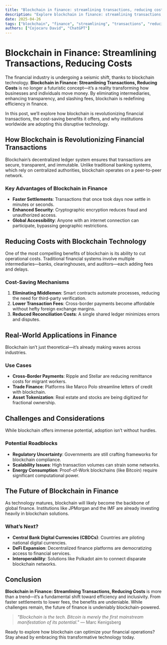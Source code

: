 ```yaml
---
title: "Blockchain in finance: streamlining transactions, reducing costs"
description: "Explore blockchain in finance: streamlining transactions, reducing costs in this detailed guide, offering insights, strategies, and practical tips to enhance your understanding and application of the topic."
date: 2025-04-26
tags: ["blockchain", "finance", "streamlining", "transactions", "reducing", "costs"]
authors: ["Cojocaru David", "ChatGPT"]
---
```


# Blockchain in Finance: Streamlining Transactions, Reducing Costs  

The financial industry is undergoing a seismic shift, thanks to blockchain technology. **Blockchain in Finance: Streamlining Transactions, Reducing Costs** is no longer a futuristic concept—it’s a reality transforming how businesses and individuals move money. By eliminating intermediaries, enhancing transparency, and slashing fees, blockchain is redefining efficiency in finance.  

In this post, we’ll explore how blockchain is revolutionizing financial transactions, the cost-saving benefits it offers, and why institutions worldwide are adopting this disruptive technology.  

## How Blockchain is Revolutionizing Financial Transactions  

Blockchain’s decentralized ledger system ensures that transactions are secure, transparent, and immutable. Unlike traditional banking systems, which rely on centralized authorities, blockchain operates on a peer-to-peer network.  

### Key Advantages of Blockchain in Finance  
- **Faster Settlements**: Transactions that once took days now settle in minutes or seconds.  
- **Enhanced Security**: Cryptographic encryption reduces fraud and unauthorized access.  
- **Global Accessibility**: Anyone with an internet connection can participate, bypassing geographic restrictions.  

## Reducing Costs with Blockchain Technology  

One of the most compelling benefits of blockchain is its ability to cut operational costs. Traditional financial systems involve multiple intermediaries—banks, clearinghouses, and auditors—each adding fees and delays.  

### Cost-Saving Mechanisms  
1. **Eliminating Middlemen**: Smart contracts automate processes, reducing the need for third-party verification.  
2. **Lower Transaction Fees**: Cross-border payments become affordable without hefty foreign exchange margins.  
3. **Reduced Reconciliation Costs**: A single shared ledger minimizes errors and disputes.  

## Real-World Applications in Finance  

Blockchain isn’t just theoretical—it’s already making waves across industries.  

### Use Cases  
- **Cross-Border Payments**: Ripple and Stellar are reducing remittance costs for migrant workers.  
- **Trade Finance**: Platforms like Marco Polo streamline letters of credit with blockchain.  
- **Asset Tokenization**: Real estate and stocks are being digitized for fractional ownership.  

## Challenges and Considerations  

While blockchain offers immense potential, adoption isn’t without hurdles.  

### Potential Roadblocks  
- **Regulatory Uncertainty**: Governments are still crafting frameworks for blockchain compliance.  
- **Scalability Issues**: High transaction volumes can strain some networks.  
- **Energy Consumption**: Proof-of-Work blockchains (like Bitcoin) require significant computational power.  

## The Future of Blockchain in Finance  

As technology matures, blockchain will likely become the backbone of global finance. Institutions like JPMorgan and the IMF are already investing heavily in blockchain solutions.  

### What’s Next?  
- **Central Bank Digital Currencies (CBDCs)**: Countries are piloting national digital currencies.  
- **DeFi Expansion**: Decentralized finance platforms are democratizing access to financial services.  
- **Interoperability**: Solutions like Polkadot aim to connect disparate blockchain networks.  

## Conclusion  

**Blockchain in Finance: Streamlining Transactions, Reducing Costs** is more than a trend—it’s a fundamental shift toward efficiency and inclusivity. From faster settlements to lower fees, the benefits are undeniable. While challenges remain, the future of finance is undeniably blockchain-powered.  

> *"Blockchain is the tech. Bitcoin is merely the first mainstream manifestation of its potential."* — Marc Kenigsberg  

Ready to explore how blockchain can optimize your financial operations? Stay ahead by embracing this transformative technology today.
